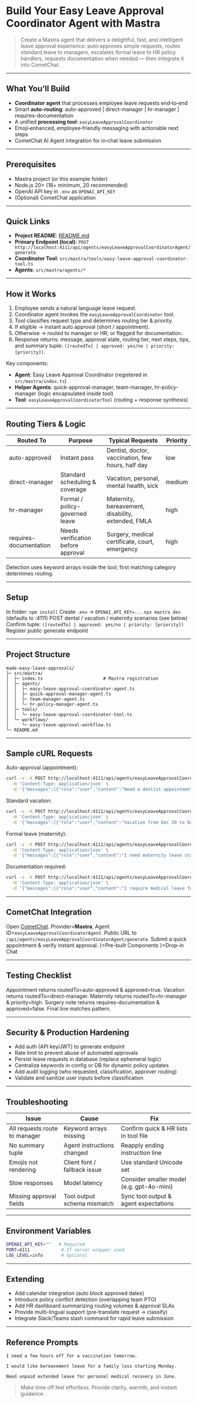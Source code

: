 # Build Your Easy Leave Approval Coordinator Agent with Mastra

> Create a Mastra agent that delivers a delightful, fast, and intelligent leave approval experience: auto‑approves simple requests, routes standard leave to managers, escalates formal leave to HR policy handlers, requests documentation when needed — then integrate it into CometChat.

***

## What You’ll Build

- **Coordinator agent** that processes employee leave requests end‑to‑end
- Smart **auto‑routing**: auto-approved | direct-manager | hr-manager | requires-documentation
- A unified **processing tool**: `easyLeaveApprovalCoordinator`
- Emoji‑enhanced, employee‑friendly messaging with actionable next steps
- CometChat AI Agent integration for in‑chat leave submission

***

## Prerequisites

- Mastra project (or this example folder)
- Node.js 20+ (18+ minimum, 20 recommended)
- OpenAI API key in `.env` as `OPENAI_API_KEY`
- (Optional) CometChat application

***

## Quick Links

- **Project README**: [README.md](./README.md)
- **Primary Endpoint (local)**: `POST http://localhost:4111/api/agents/easyLeaveApprovalCoordinatorAgent/generate`
- **Coordinator Tool**: `src/mastra/tools/easy-leave-approval-coordinator-tool.ts`
- **Agents**: `src/mastra/agents/*`

***

## How it Works

1. Employee sends a natural language leave request.
2. Coordinator agent invokes the `easyLeaveApprovalCoordinator` tool.
3. Tool classifies request type and determines routing tier & priority.
4. If eligible → instant auto approval (short / appointment).
5. Otherwise → routed to manager or HR; or flagged for documentation.
6. Response returns: message, approval state, routing tier, next steps, tips, and summary tuple: `([routedTo] | approved: yes/no | priority: [priority])`.

Key components:
- **Agent**: Easy Leave Approval Coordinator (registered in `src/mastra/index.ts`)
- **Helper Agents**: quick-approval-manager, team-manager, hr-policy-manager (logic encapsulated inside tool)
- **Tool**: `easyLeaveApprovalCoordinatorTool` (routing + response synthesis)

***

## Routing Tiers & Logic

| Routed To | Purpose | Typical Requests | Priority |
|-----------|---------|------------------|----------|
| auto-approved | Instant pass | Dentist, doctor, vaccination, few hours, half day | low |
| direct-manager | Standard scheduling & coverage | Vacation, personal, mental health, sick | medium |
| hr-manager | Formal / policy-governed leave | Maternity, bereavement, disability, extended, FMLA | high |
| requires-documentation | Needs verification before approval | Surgery, medical certificate, court, emergency | high |

Detection uses keyword arrays inside the tool; first matching category determines routing.

***

## Setup

<Steps>
  <Step title="Install deps">In folder: <code>npm install</code></Step>
  <Step title="Env vars">Create <code>.env</code> → <code>OPENAI_API_KEY=...</code></Step>
  <Step title="Run dev server"><code>npx mastra dev</code> (defaults to :4111)</Step>
  <Step title="Send sample request">POST dental / vacation / maternity scenarios (see below)</Step>
  <Step title="Inspect output">Confirm tuple: <code>([routedTo] | approved: yes/no | priority: [priority])</code></Step>
  <Step title="Integrate CometChat">Register public generate endpoint</Step>
</Steps>

***

## Project Structure

```
made-easy-leave-approvals/
├─ src/mastra/
│  ├─ index.ts                       # Mastra registration
│  ├─ agents/
│  │  ├─ easy-leave-approval-coordinator-agent.ts
│  │  ├─ quick-approval-manager-agent.ts
│  │  ├─ team-manager-agent.ts
│  │  └─ hr-policy-manager-agent.ts
│  ├─ tools/
│  │  └─ easy-leave-approval-coordinator-tool.ts
│  └─ workflows/
│     └─ easy-leave-approval-workflow.ts
└─ README.md
```

***

## Sample cURL Requests

Auto-approval (appointment):
```bash
curl -s -X POST http://localhost:4111/api/agents/easyLeaveApprovalCoordinatorAgent/generate \
  -H 'Content-Type: application/json' \
  -d '{"messages":[{"role":"user","content":"Need a dentist appointment tomorrow morning"}]}'
```

Standard vacation:
```bash
curl -s -X POST http://localhost:4111/api/agents/easyLeaveApprovalCoordinatorAgent/generate \
  -H 'Content-Type: application/json' \
  -d '{"messages":[{"role":"user","content":"Vacation from Dec 20 to Dec 27"}]}'
```

Formal leave (maternity):
```bash
curl -s -X POST http://localhost:4111/api/agents/easyLeaveApprovalCoordinatorAgent/generate \
  -H 'Content-Type: application/json' \
  -d '{"messages":[{"role":"user","content":"I need maternity leave starting March"}]}'
```

Documentation required:
```bash
curl -s -X POST http://localhost:4111/api/agents/easyLeaveApprovalCoordinatorAgent/generate \
  -H 'Content-Type: application/json' \
  -d '{"messages":[{"role":"user","content":"I require medical leave for surgery with a doctor note"}]}'
```

***

## CometChat Integration

<Steps>
  <Step title="Dashboard">Open <a href="https://app.cometchat.com" target="_blank" rel="noreferrer">CometChat</a>.</Step>
  <Step title="Add AI Agent">Provider=<b>Mastra</b>, Agent ID=<code>easyLeaveApprovalCoordinatorAgent</code>.</Step>
  <Step title="Deployment URL">Public URL to <code>/api/agents/easyLeaveApprovalCoordinatorAgent/generate</code>.</Step>
  <Step title="Test">Submit a quick appointment & verify instant approval.</Step>
</Steps>

<CardGroup>
  <Card title="React UI Kit" href="https://www.cometchat.com/docs/ui-kit/react/ai-assistant-chat" icon={<img src="/docs/images/icons/react.svg" alt="React" />}>Pre-built Components</Card>
  <Card title="Widget" href="/widget/ai-agents" icon={<img src="/docs/images/products/ai-agents.svg" alt="Widget" />}>Drop-in Chat</Card>
</CardGroup>

***

## Testing Checklist

<Steps>
  <Step title="Auto-approved path">Appointment returns routedTo=auto-approved & approved=true.</Step>
  <Step title="Manager path">Vacation returns routedTo=direct-manager.</Step>
  <Step title="HR path">Maternity returns routedTo=hr-manager & priority=high.</Step>
  <Step title="Documentation path">Surgery note returns requires-documentation & approved=false.</Step>
  <Step title="Tuple present">Final line matches pattern.</Step>
</Steps>

***

## Security & Production Hardening

- Add auth (API key/JWT) to generate endpoint
- Rate limit to prevent abuse of automated approvals
- Persist leave requests in database (replace ephemeral logic)
- Centralize keywords in config or DB for dynamic policy updates
- Add audit logging (who requested, classification, approver routing)
- Validate and sanitize user inputs before classification

***

## Troubleshooting

| Issue | Cause | Fix |
|-------|-------|-----|
| All requests route to manager | Keyword arrays missing | Confirm quick & HR lists in tool file |
| No summary tuple | Agent instructions changed | Reapply ending instruction line |
| Emojis not rendering | Client font / fallback issue | Use standard Unicode set |
| Slow responses | Model latency | Consider smaller model (e.g. gpt-4o-mini) |
| Missing approval fields | Tool output schema mismatch | Sync tool output & agent expectations |

***

## Environment Variables

```bash .env
OPENAI_API_KEY=""   # Required
PORT=4111            # If server wrapper used
LOG_LEVEL=info       # Optional
```

***

## Extending

- Add calendar integration (auto block approved dates)
- Introduce policy conflict detection (overlapping team PTO)
- Add HR dashboard summarizing routing volumes & approval SLAs
- Provide multi-lingual support (pre-translate request → classify)
- Integrate Slack/Teams slash command for rapid leave submission

***

## Reference Prompts

```text
I need a few hours off for a vaccination tomorrow.
```
```text
I would like bereavement leave for a family loss starting Monday.
```
```text
Need unpaid extended leave for personal medical recovery in June.
```

> Make time off feel effortless. Provide clarity, warmth, and instant guidance.

